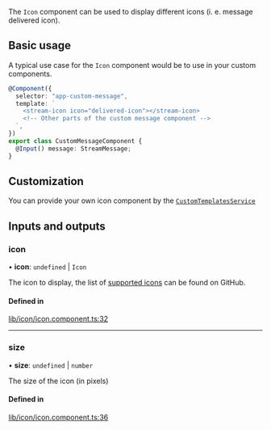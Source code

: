 The `Icon` component can be used to display different icons (i. e. message delivered icon).

## Basic usage

A typical use case for the `Icon` component would be to use in your custom components.

```typescript
@Component({
  selector: "app-custom-message",
  template: `
    <stream-icon icon="delivered-icon"></stream-icon>
    <!-- Other parts of the custom message component -->
  `,
})
export class CustomMessageComponent {
  @Input() message: StreamMessage;
}
```

## Customization

You can provide your own icon component by the [`CustomTemplatesService`](../services/CustomTemplatesService.mdx)

[//]: # "Start of generated content"
## Inputs and outputs 


### icon

• **icon**: `undefined` \| `Icon`

The icon to display, the list of [supported icons](https://github.com/GetStream/stream-chat-angular/tree/master/projects/stream-chat-angular/src/lib/icon/icon.component.ts) can be found on GitHub.

#### Defined in

[lib/icon/icon.component.ts:32](https://github.com/GetStream/stream-chat-angular/blob/590d38e/projects/stream-chat-angular/src/lib/icon/icon.component.ts#L32)

___

### size

• **size**: `undefined` \| `number`

The size of the icon (in pixels)

#### Defined in

[lib/icon/icon.component.ts:36](https://github.com/GetStream/stream-chat-angular/blob/590d38e/projects/stream-chat-angular/src/lib/icon/icon.component.ts#L36)

[//]: # "End of generated content"
